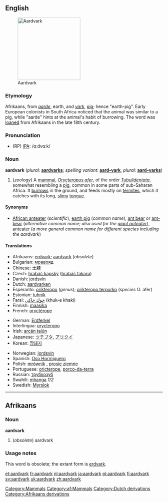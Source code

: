 {{wikipedia}}
{{Wikisource1911Enc|Aard-vark}}
==English==
[[Image:Erdferkel-drawing.jpg|thumb|right|200px|Aardvark]] 
[[Category:Mammals]]

===Etymology===
Afrikaans, from ''[[aarde]]'', earth, and ''[[vark]]'', [[pig]]; hence "earth-pig".  Early European colonists in South Africa noticed that the animal was similar to a pig, while "aarde" hints at the animal's habit of burrowing.  The word was [[loan]]ed from Afrikaans in the late 18th century.

===Pronunciation===
* (RP) [[IPA]]: /ɑːdvɑːk/

===Noun===
'''aardvark''' (''plural:'' '''[[aardvarks]]'''; ''spelling variant:'' '''[[aard-vark]]''', ''plural:'' '''[[aard-varks]]''')
# (''zoology'') A [[mammal]], ''[[Orycteropus afer]]'', of the order ''[[Tubulidentata]]'', somewhat resembling a [[pig]], common in some parts of sub-Saharan Africa.  It [[burrow]]s in the ground, and feeds mostly on [[termite]]s, which it catches with its long, [[slimy]] [[tongue]].

====Synonyms====
*[[African anteater]] (''scientific''), [[earth pig]] (''common name''), [[ant bear]] or [[ant-bear]] (''alternative common name; also used for the [[giant anteater]]''), [[anteater]] (''a more general common name for different species including the aardvark'')

====Translations====
{{top}}
*Afrikaans: [[erdvark]]; [[aardvark#Afrikaans|aardvark]] (''obsolete'')
*Bulgarian: [[мравояд]] {{m}}
*Chinese: [[土豚]]
*Czech: [[hrabáč kapský]] ([[hrabáč takaru]]) {{m}}
*Danish: [[jordsvin]] {{n}}
*Dutch: [[aardvarken]]
*Esperanto: [[orikteropo]] (''genus''); [[orikteropo terporko]] (''species'' O. afer)
*Estonian: [[tuhnik]]
*Farsi: [[خوك خاكی]] (khuk-e khaki)
*Finnish: [[maasika#Finnish|maasika]]
*French: [[oryctérope]] {{m}}
{{mid}}
*German: [[Erdferkel]] {{n}}
*Interlingua: [[orycteropo]]
*Irish: [[arcán talún]]
*Japanese: [[ツチブタ]], [[アリクイ]]
*Korean: [[땅돼지]]
<!---this is the scientific name, not necessarily the Latin term: *Latin: [[Orycteropus]] (''genus''); [[Orycteropus afer]] (''species'' O. afer)-->
*Norwegian: [[jordsvin]]
*Spanish: [[Oso Hormiguero]]
*Polish: [[mrównik]] {{m}}, [[prosię]] [[ziemny|ziemne]] {{n}}
*Portuguese: [[oricterope]], [[porco-da-terra]] {{m}}
*Russian: [[трубкозуб]] {{m}}
*Swahili: [[mhanga]] ''1/2''
*Swedish: [[Myrslok]] {{f}}
{{bottom}}

----

==Afrikaans==
[[Category:af:Mammals]]
===Noun===
'''aardvark'''

#(''obsolete'') aardvark

===Usage notes===
This word is obsolete; the extant form is [[erdvark]].

[[Category:Dutch derivations]]
[[Category:Afrikaans derivations]]

[[et:aardvark]]
[[fr:aardvark]]
[[nl:aardvark]]
[[ja:aardvark]]
[[pl:aardvark]]
[[fi:aardvark]]
[[sv:aardvark]]
[[uk:aardvark]]
[[zh:aardvark]]